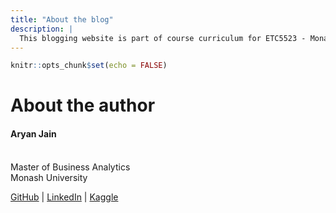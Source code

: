 ```yaml
---
title: "About the blog"
description: |
  This blogging website is part of course curriculum for ETC5523 - Monash University
---
```


```r
knitr::opts_chunk$set(echo = FALSE)
```

# About the author

#### **Aryan Jain**
<br> Master of Business Analytics
<br> Monash University

[GitHub](https://github.com/aryan-monash) |
[LinkedIn](https://www.linkedin.com/in/jainaryan/) | 
[Kaggle](https://www.kaggle.com/jaryan)